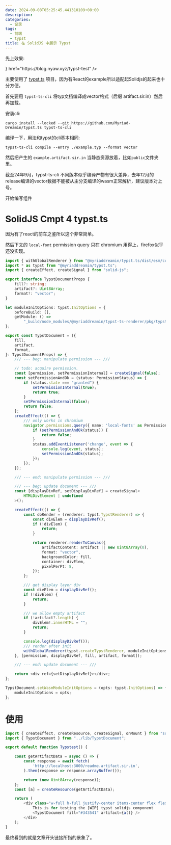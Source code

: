 ```yaml
---
date: 2024-09-08T05:25:45.441310109+08:00
description:
categories:
  - 记录
tags:
  - 前端
  - typst
title: 在 SolidJS 中展示 Typst
---
```


先上效果:

<div class="w-60 mx-auto">
  <QuickLinks title="传送门" icon={() => <div class="i-material-symbols:captive-portal w-10 h-10 text-sprout-500" />} href="https://blog.nyaw.xyz/typst-test" />
</div>

主要使用了 [typst.ts](https://github.com/Myriad-Dreamin/typst.ts) 项目，因为有React的example所以适配起Solidjs的起来也十分方便。

首先要用 `typst-ts-cli` 将typ文档编译成vector格式（后缀 artifact.sir.in）然后再加载。

安装cli:
```shell
cargo install --locked --git https://github.com/Myriad-Dreamin/typst.ts typst-ts-cli
```

编译一下，用法和typst的cli基本相同:

```shell title="typst Project Dir"
typst-ts-cli compile --entry ./example.typ --format vector
```

然后把产生的 `example.artifact.sir.in` 当静态资源放着，比如`public`文件夹里。


<Emph type="tips">截至24年9月，typst-ts-cli 不同版本似乎编译产物有很大差异，去年12月的release编译的vector数据不能被从主分支编译的wasm正常解析，建议版本对上号。</Emph>

开始编写组件

# SolidJS Cmpt 4 typst.ts

因为有了react的前车之鉴所以这个非常简单。

然后下文的 `local-font` permission query 只在 chromium 用得上，firefox似乎还没实现。

```ts title="TypstDocument.ts"
import { withGlobalRenderer } from "@myriaddreamin/typst.ts/dist/esm/contrib/global-renderer.mjs";
import * as typst from "@myriaddreamin/typst.ts";
import { createEffect, createSignal } from "solid-js";

export interface TypstDocumentProps {
	fill?: string;
	artifact?: Uint8Array;
	format?: "vector";
}

let moduleInitOptions: typst.InitOptions = {
	beforeBuild: [],
	getModule: () =>
		"_build/node_modules/@myriaddreamin/typst-ts-renderer/pkg/typst_ts_renderer_bg.wasm",
};

export const TypstDocument = ({
	fill,
	artifact,
	format,
}: TypstDocumentProps) => {
	/// --- beg: manipulate permission --- ///

	// todo: acquire permission.
	const [permission, setPermissionInternal] = createSignal(false);
	const setPermissionAndOk = (status: PermissionStatus) => {
		if (status.state === "granted") {
			setPermissionInternal(true);
			return true;
		}
		setPermissionInternal(false);
		return false;
	};
	createEffect(() => {
		/// only works in chromium
		navigator.permissions.query({ name: 'local-fonts' as PermissionName }).then(status => {
			if (setPermissionAndOk(status)) {
				return false;
			}
			status.addEventListener('change', event => {
				console.log(event, status);
				setPermissionAndOk(status);
			});
		});
	});

	/// --- end: manipulate permission --- ///

	/// --- beg: update document --- ///
	const [displayDivRef, setDisplayDivRef] = createSignal<
		HTMLDivElement | undefined
	>();

	createEffect(() => {
		const doRender = (renderer: typst.TypstRenderer) => {
			const divElem = displayDivRef();
			if (!divElem) {
				return;
			}

			return renderer.renderToCanvas({
				artifactContent: artifact || new Uint8Array(0),
				format: "vector",
				backgroundColor: fill,
				container: divElem,
				pixelPerPt: 8,
			});
		};

		/// get display layer div
		const divElem = displayDivRef();
		if (!divElem) {
			return;
		}

		/// we allow empty artifact
		if (!artifact?.length) {
			divElem!.innerHTML = "";
			return;
		}

		console.log(displayDivRef());
		/// render after init
		withGlobalRenderer(typst.createTypstRenderer, moduleInitOptions, doRender);
	}, [permission, displayDivRef, fill, artifact, format]);

	/// --- end: update document --- ///

	return <div ref={setDisplayDivRef}></div>;
};

TypstDocument.setWasmModuleInitOptions = (opts: typst.InitOptions) => {
	moduleInitOptions = opts;
};
```


# 使用

```ts title="e.g. page.tsx"
import { createEffect, createResource, createSignal, onMount } from "solid-js";
import { TypstDocument } from "../lib/TypstDocument";

export default function Typstest() {

	const getArtifactData = async () => {
		const response = await fetch(
			'http://localhost:3000/readme.artifact.sir.in',
		).then(response => response.arrayBuffer());

		return (new Uint8Array(response));
	};
	const [a] = createResource(getArtifactData);

	return (
		<div class="w-full h-full justify-center items-center flex flex-col">
			This is for testing the [WIP] typst solidjs component
			<TypstDocument fill="#343541" artifact={a()} />
		</div>
	);
}
```

最终看到的就是文章开头链接所指的景象了。
